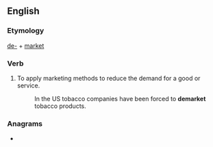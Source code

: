 ==English==

===Etymology===
[[de-]] + [[market]]

===Verb===
{{en-verb}}
# To apply marketing methods to reduce the demand for a good or service.
#: In the US tobacco companies have been forced to '''demarket''' tobacco products.

===Anagrams===
* {{l|en|marketed}}